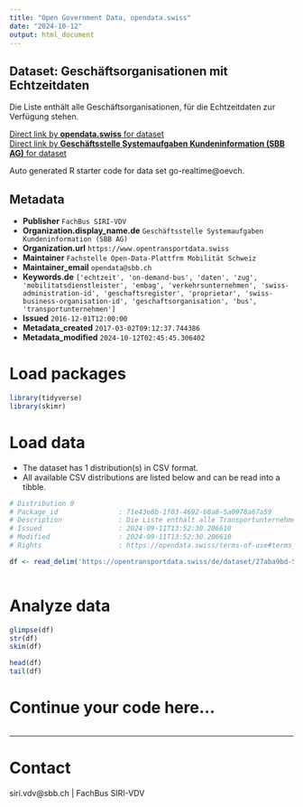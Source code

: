 ```yaml
---
title: "Open Government Data, opendata.swiss"
date: "2024-10-12"
output: html_document
---
```


## Dataset: Geschäftsorganisationen mit Echtzeitdaten

Die Liste enthält alle Geschäftsorganisationen, für die Echtzeitdaten zur Verfügung stehen.

[Direct link by **opendata.swiss** for dataset](https://opendata.swiss/de/dataset/geschaftsorganisationen-mit-echtzeit)<br>
[Direct link by **Geschäftsstelle Systemaufgaben Kundeninformation (SBB AG)** for dataset](https://opentransportdata.swiss/dataset/go-realtime)

Auto generated R starter code for data set go-realtime@oevch.

## Metadata

- **Publisher** `FachBus SIRI-VDV`
- **Organization.display_name.de** `Geschäftsstelle Systemaufgaben Kundeninformation (SBB AG)`
- **Organization.url** `https://www.opentransportdata.swiss`
- **Maintainer** `Fachstelle Open-Data-Plattfrm Mobilität Schweiz`
- **Maintainer_email** `opendata@sbb.ch`
- **Keywords.de** `['echtzeit', 'on-demand-bus', 'daten', 'zug', 'mobilitatsdienstleister', 'embag', 'verkehrsunternehmen', 'swiss-administration-id', 'geschaftsregister', 'proprietar', 'swiss-business-organisation-id', 'geschaftsorganisation', 'bus', 'transportunternehmen']`
- **Issued** `2016-12-01T12:00:00`
- **Metadata_created** `2017-03-02T09:12:37.744386`
- **Metadata_modified** `2024-10-12T02:45:45.306402`


# Load packages

```r

library(tidyverse)
library(skimr)

```

# Load data

-   The dataset has 1 distribution(s) in CSV format.
-   All available CSV distributions are listed below and can be read into a tibble.

```r

# Distribution 0
# Package_id               : 71e43e8b-1f03-4692-b8a8-5a0978a67a59
# Description              : Die Liste enthält alle Transportunternehmen/Geschäftsorganisationen, für die Echtzeit vorliegt.
# Issued                   : 2024-09-11T13:52:30.206610
# Modified                 : 2024-09-11T13:52:30.206610
# Rights                   : https://opendata.swiss/terms-of-use#terms_by

df <- read_delim('https://opentransportdata.swiss/de/dataset/27aba9bd-59ed-4d7c-bc71-a3813d1d1799/resource/71c9bd3f-86e3-40eb-9f7f-d62943d4da2b/download/business_organisation_realtime_2024-09-11.csv')



```

# Analyze data

```r

glimpse(df)
str(df)
skim(df)

head(df)
tail(df)

```

# Continue your code here...

```r

```

------------------------------------------------------------------------

# Contact

siri.vdv@sbb.ch | FachBus SIRI-VDV
